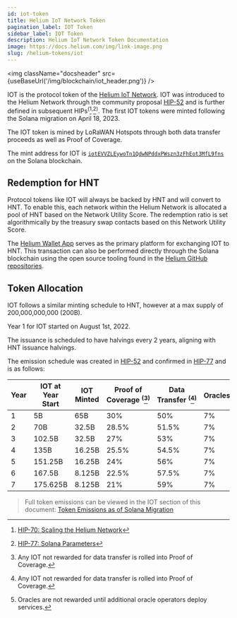 ```yaml
---
id: iot-token
title: Helium IoT Network Token
pagination_label: IOT Token
sidebar_label: IOT Token
description: Helium IoT Network Token Documentation
image: https://docs.helium.com/img/link-image.png
slug: /helium-tokens/iot
---
```



<img className="docsheader" src={useBaseUrl('/img/blockchain/iot_header.png')} />

IOT is the protocol token of the [Helium IoT Network](/lorawan-on-helium). IOT was introduced to the
Helium Network through the community proposal
[HIP-52](https://github.com/helium/HIP/blob/main/0052-iot-dao.md) and is further defined in
subsequent HIPs<sup>(</sup>[^1]<sup>,</sup>[^2]<sup>)</sup>. The first IOT tokens were minted
following the Solana migration on April 18, 2023.

[^1]:
    [HIP-70: Scaling the Helium Network](https://github.com/helium/HIP/blob/main/0070-scaling-helium.md)

[^2]: [HIP-77: Solana Parameters](https://github.com/helium/HIP/blob/main/0077-solana-parameters.md)

The IOT token is mined by LoRaWAN Hotspots through both data transfer proceeds as well as Proof of
Coverage.

The mint address for IOT is
[`iotEVVZLEywoTn1QdwNPddxPWszn3zFhEot3MfL9fns`](https://explorer.solana.com/address/iotEVVZLEywoTn1QdwNPddxPWszn3zFhEot3MfL9fns)
on the Solana blockchain.

## Redemption for HNT

Protocol tokens like IOT will always be backed by HNT and will convert to HNT. To enable this, each
network within the Helium Network is allocated a pool of HNT based on the Network Utility Score. The
redemption ratio is set algorithmically by the treasury swap contacts based on this Network Utility
Score.

The [Helium Wallet App](/wallets/helium-wallet-app) serves as the primary platform for exchanging
IOT to HNT. This transaction can also be performed directly through the Solana blockchain using the
open source tooling found in the [Helium GitHub repositories](https://github.com/helium).

## Token Allocation

IOT follows a similar minting schedule to HNT, however at a max supply of 200,000,000,000 (200B).

Year 1 for IOT started on August 1st, 2022.

The issuance is scheduled to have halvings every 2 years, aligning with HNT issuance halvings.

The emission schedule was created in
[HIP-52](https://github.com/helium/HIP/blob/main/0052-iot-dao.md#emissions-curve) and confirmed in
[HIP-77](https://github.com/helium/HIP/blob/main/0077-solana-parameters.md#emission-schedules) and
is as follows:

| Year | IOT at Year Start | IOT Minted | Proof of Coverage <sup>(</sup>[^3]<sup>)</sup> | Data Transfer <sup>(</sup>[^3]<sup>)</sup> | Oracles <sup>(</sup>[^4]<sup>)</sup> | Operations Fund | veHNT Stakes |
| ---- | ----------------- | ---------- | ---------------------------------------------- | ------------------------------------------ | ------------------------------------ | --------------- | ------------ |
| 1    | 5B                | 65B        | 30%                                            | 50%                                        | 7%                                   | 7%              | 6%           |
| 2    | 70B               | 32.5B      | 28.5%                                          | 51.5%                                      | 7%                                   | 7%              | 6%           |
| 3    | 102.5B            | 32.5B      | 27%                                            | 53%                                        | 7%                                   | 7%              | 6%           |
| 4    | 135B              | 16.25B     | 25.5%                                          | 54.5%                                      | 7%                                   | 7%              | 6%           |
| 5    | 151.25B           | 16.25B     | 24%                                            | 56%                                        | 7%                                   | 7%              | 6%           |
| 6    | 167.5B            | 8.125B     | 22.5%                                          | 57.5%                                      | 7%                                   | 7%              | 6%           |
| 7    | 175.625B          | 8.125B     | 21%                                            | 59%                                        | 7%                                   | 7%              | 6%           |

> Full token emissions can be viewed in the IOT section of this document:
> [Token Emissions as of Solana Migration](https://github.com/helium/HIP/blob/main/HIP-solana-parameters/token-emissions-as-of-solana-migration.pdf)

[^3]: Any IOT not rewarded for data transfer is rolled into Proof of Coverage.
[^4]: Oracles are not rewarded until additional oracle operators deploy services.
